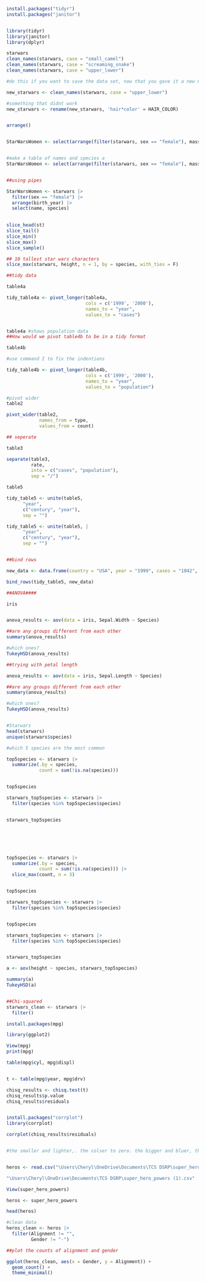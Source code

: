 ```r

install.packages("tidyr")
install.packages("janitor")


library(tidyr)
library(janitor)
library(dplyr)

starwars
clean_names(starwars, case = "small_camel")
clean_names(starwars, case = "screaming_snake")
clean_names(starwars, case = "upper_lower")

#do this if you want to save the data set, now that you gave it a new name it can call on it like i did with top_10_artists

new_starwars <- clean_names(starwars, case = "upper_lower")

#something that didnt work
new_starwars <- rename(new_starwars, 'hair*color' = HAIR_COLOR)


arrange()


StarWarsWomen <- select(arrange(filter(starwars, sex == "female"), mass), name, species)


#make a table of names and species a
StarWarsWomen <- select(arrange(filter(starwars, sex == "female"), mass), name, species)


##using pipes

StarWarsWomen <- starwars |> 
  filter(sex == "female") |>
  arrange(birth_year) |>
  select(name, species)
  

slice_head(st)
slice_tail()
slice_min()
slice_max()
slice_sample()

## 10 tallest star wars characters
slice_max(starwars, height, n = 1, by = species, with_ties = F)

##tidy data

table4a

tidy_table4a <- pivot_longer(table4a,
                             cols = c('1999', '2000'),
                             names_to = "year",
                             values_to = "cases")


table4a #shows population data
##How would we pivot table4b to be in a tidy format

table4b

#use command I to fix the indentions

tidy_table4b <- pivot_longer(table4b,
                             cols = c('1999', '2000'),
                             names_to = "year",
                             values_to = "population")

#pivot wider
table2

pivot_wider(table2,
            names_from = type,
            values_from = count)

## seperate

table3

separate(table3,
         rate,
         into = c("cases", "population"),
         sep = "/")

table5

tidy_table5 <- unite(table5,
      "year",
      c("century", "year"),
      sep = "")

tidy_table5 <- unite(table5, |
      "year",
      c("century", "year"),
      sep = "")


##bind rows

new_data <- data.frame(country = "USA", year = "1999", cases = "1042", population = "2000000")

bind_rows(tidy_table5, new_data)

##ANOVA####

iris


anova_results <- aov(data = iris, Sepal.Width ~ Species)

##are any groups different from each other
summary(anova_results)

#which ones?
TukeyHSD(anova_results)

##trying with petal length

anova_results <- aov(data = iris, Sepal.Length ~ Species)

##are any groups different from each other
summary(anova_results)

#which ones?
TukeyHSD(anova_results)


#Starwars
head(starwars)
unique(starwars$species)

#which 5 species are the most common

top5species <- starwars |>
  summarize(.by = species,
            count = sum(!is.na(species)))


top5species

starwars_top5species <- starwars |>
  filter(species %in% top5species$species)


starwars_top5species







```

```r

top5species <- starwars |>
  summarize(.by = species,
            count = sum(!is.na(species))) |>
  slice_max(count, n = 3)


top5species

starwars_top5species <- starwars |>
  filter(species %in% top5species$species)


top5species

starwars_top5species <- starwars |>
  filter(species %in% top5species$species)


starwars_top5species

a <- aov(height ~ species, starwars_top5species)

summary(a)
TukeyHSD(a)


##Chi-squared
starwars_clean <- starwars |>
  filter()

install.packages(mpg)

library(ggplot2)

View(mpg)
print(mpg)

table(mpg$cyl, mpg$displ)


t <- table(mpg$year, mpg$drv)

chisq_results <- chisq.test(t)
chisq_results$p.value
chisq_results$residuals


install.packages("corrplot")
library(corrplot)

corrplot(chisq_results$residuals)


#the smaller and lighter,. the colser to zero. the bigger and bluer, the closer to extremes, the bigger and redder the closer to 


heros <- read.csv("\Users\Cheryl\OneDrive\Documents\TCS DSRP\super_hero_powers (1).csv")

"\Users\Cheryl\OneDrive\Documents\TCS DSRP\super_hero_powers (1).csv"

View(super_hero_powers)

heros <- super_hero_powers 

head(heros)

#clean data
heros_clean <- heros |>
  filter(Alignment != "",
         Gender != "-")

##plot the counts of alignment and gender

ggplot(heros_clean, aes(x = Gender, y = Alignment)) +
  geom_count() +
  theme_minimal()



```
